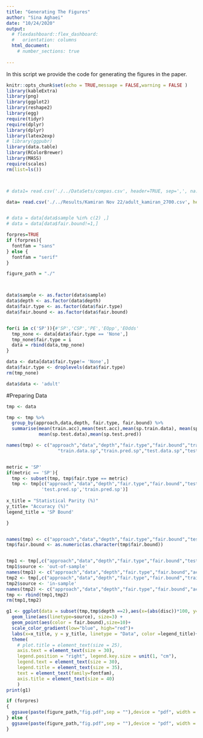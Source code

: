 ```yaml
---
title: "Generating The Figures"
author: "Sina Aghaei"
date: "10/24/2020"
output: 
  # flexdashboard::flex_dashboard:
  #   orientation: columns
  html_document:
    # number_sections: true
 
---
```



In this script we provide the code for generating the figures in the paper.


```r
knitr::opts_chunk$set(echo = TRUE,message = FALSE,warning = FALSE )
library(kableExtra)
library(png)
library(ggplot2)
library(reshape2)
library(egg)
require(tidyr)
require(dplyr)
library(dplyr)
library(latex2exp)
# library(ggpubr)
library(data.table)
library(RColorBrewer)
library(MASS)
require(scales)
rm(list=ls())



# data1= read.csv('./../DataSets/compas.csv', header=TRUE, sep=',', na.strings="", stringsAsFactors =TRUE) 

data= read.csv('./../Results/Kamiran Nov 22/adult_kamiran_2700.csv', header=TRUE, sep=',', na.strings="", stringsAsFactors =TRUE) 


# data = data[data$sample %in% c(2) ,]
# data = data[data$fair.bound!=1,]

forpres=TRUE
if (forpres){
  fontfam = "sans"
} else {
  fontfam = "serif"
}

figure_path = "./"



data$sample <- as.factor(data$sample)
data$depth <- as.factor(data$depth)
data$fair.type <- as.factor(data$fair.type)
data$fair.bound <- as.factor(data$fair.bound)


for(i in c('SP')){#'SP','CSP','PE','EOpp','EOdds'
  tmp_none <- data[data$fair.type == 'None',]
  tmp_none$fair.type = i
  data = rbind(data,tmp_none)
}

data <- data[data$fair.type!= 'None',]
data$fair.type <- droplevels(data$fair.type)
rm(tmp_none)

data$data <- 'adult'
```

#Preparing Data
```r
tmp <- data

tmp <- tmp %>%
  group_by(approach,data,depth, fair.type, fair.bound) %>%
  summarise(mean(train.acc),mean(test.acc),mean(sp.train.data), mean(sp.train.pred),
            mean(sp.test.data),mean(sp.test.pred))

names(tmp) <- c("approach","data","depth","fair.type","fair.bound","train.acc",'test.acc',
                   "train.data.sp","train.pred.sp","test.data.sp","test.pred.sp")


metric = 'SP'
if(metric == 'SP'){
  tmp <- subset(tmp, tmp$fair.type == metric)
  tmp <- tmp[c("approach","data","depth","fair.type","fair.bound","test.acc",'train.acc',
             'test.pred.sp','train.pred.sp')]
  
x_title = "Statistical Parity (%)"
y_title= "Accuracy (%)"
legend_title = 'SP Bound'

}


names(tmp) <- c("approach","data","depth","fair.type","fair.bound","test.acc","train.acc","test.pred.disc","train.pred.disc")
tmp$fair.bound <- as.numeric(as.character(tmp$fair.bound))


tmp1 <- tmp[,c("approach","data","depth","fair.type","fair.bound","test.acc","test.pred.disc")]
tmp1$source <- 'out-of-sample'
names(tmp1) <- c("approach","data","depth","fair.type","fair.bound","acc","disc",'source')
tmp2 <- tmp[,c("approach","data","depth","fair.type","fair.bound","train.acc","train.pred.disc")]
tmp2$source <- 'in-sample'
names(tmp2) <- c("approach","data","depth","fair.type","fair.bound","acc","disc",'source')
tmp <- rbind(tmp1,tmp2)
rm(tmp1,tmp2)

```



```r
g1 <- ggplot(data = subset(tmp,tmp$depth ==2),aes(x=(abs(disc))*100, y=acc*100)) +
  geom_line(aes(linetype=source), size=3) + 
  geom_point(aes(color = fair.bound),size=10)+
  scale_color_gradient(low="blue", high="red")+
  labs(x=x_title, y = y_title, linetype = "Data", color =legend_title)+
  theme(
    # plot.title = element_text(size = 25),
    axis.text = element_text(size = 30),
    legend.position = "right", legend.key.size = unit(1, "cm"),
    legend.text = element_text(size = 30),
    legend.title = element_text(size = 35),
    text = element_text(family=fontfam),
    axis.title = element_text(size = 40)
    ) 
print(g1)

if (forpres)
{
  ggsave(paste(figure_path,"fig.pdf",sep = ""),device = "pdf", width = 16, height = 12, units =  "in")
} else {
  ggsave(paste(figure_path,"fig.pdf",sep = ""),device = "pdf", width = 12, height = 8, units =  "in")
}

```



